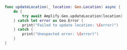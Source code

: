
```swift
func updateLocation(_ location: Geo.Location) async {
    do {
        try await Amplify.Geo.updateLocation(location)
    } catch let error as Geo.Error {
        print("Failed to update location: \(error)")
    } catch {
        print("Unexpected error: \(error)")
    }
}
```